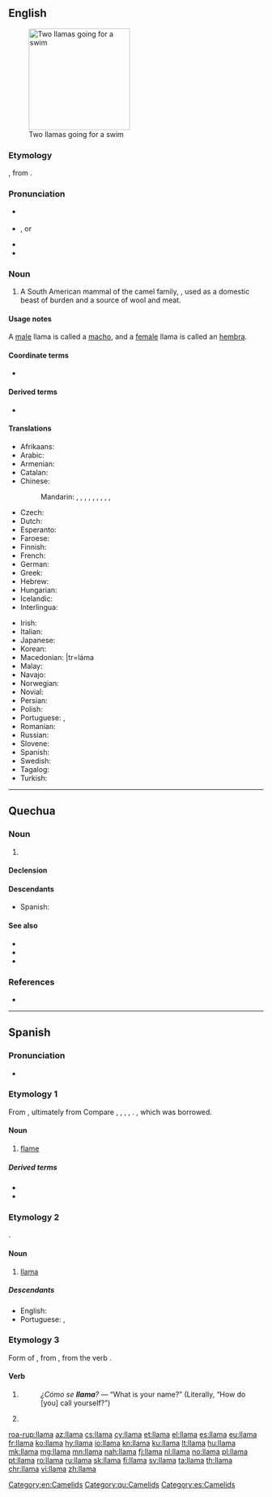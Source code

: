 {{also|llamá}}
==English==
{{wikipedia}}
[[Image:Two llamas going jfor a swim.jpg|thumb|200px|Two llamas going for a swim]]

===Etymology===
{{bor|en|es|llama}}, from {{der|en|qu|llama}}.

===Pronunciation===
* {{a|UK}} {{IPA|/ˈlɑː.mə/|lang=en}}
* {{a|US}} {{IPA|/ˈlɑmə/|lang=en}}, or {{qualifier|rare, foreign}} {{IPA|/ˈjɑmə/|lang=en}}
* {{rhymes|ɑːmə|lang=en}}
* {{homophones|lang=en|lama}}

===Noun===
{{en-noun}}

# {{lb|en|zoology}} A South American mammal of the camel family, {{taxlink|Lama glama|species|noshow=1}}, used as a domestic beast of burden and a source of wool and meat.

====Usage notes====
A [[male]] llama is called a [[macho]], and a [[female]] llama is called an [[hembra]].

====Coordinate terms====
* {{list:camelids/en}}

====Derived terms====
* {{l|en|lamoid}}

====Translations====
{{trans-top|South Americal mammal of the camel family, ''Llama glama''}}
* Afrikaans: {{t|af|lama}}
* Arabic: {{t|ar|لَامَا|f}}
* Armenian: {{t+|hy|լամա}}
* Catalan: {{t|ca|llama|f}}
* Chinese: 
*: Mandarin: {{t|cmn|大羊駝}}, {{t|cmn|大羊驼|tr=dàyángtuo}}, {{t+|cmn|駱馬}}, {{t+|cmn|骆马|tr=luòmǎ}}, {{t+|cmn|駝羊}}, {{t+|cmn|驼羊|tr=tuóyáng}}, {{t|cmn|無峰駱駝}}, {{t|cmn|无峰骆驼|tr=wúfēngluòtuo}}, {{t|cmn|家羊駝}}, {{t|cmn|家羊驼|tr=jiāyángtuo}}
* Czech: {{t+|cs|lama|f}}
* Dutch: {{t+|nl|lama|m}}
* Esperanto: {{t|eo|lamo}}
* Faroese: {{t|fo|lama|f}}
* Finnish: {{t+|fi|laama}}
* French: {{t+|fr|lama|m}}
* German: {{t+|de|Lama|n}}
* Greek: {{t+|el|λάμα|f}}
* Hebrew: {{t+|he|לָמָּה|f|tr=lama}}
* Hungarian: {{t+|hu|láma}}
* Icelandic: {{t|is|lamadýr|n}}
* Interlingua: {{t|ia|llama}}
{{trans-mid}}
* Irish: {{t|ga|láma|m}}
* Italian: {{t+|it|lama|m}}
* Japanese: {{t+|ja|ラマ|tr=rama}}
* Korean: {{t+|ko|라마}}
* Macedonian: {{t|mk|ла́ма|f}}|tr=láma
* Malay: {{t|ms|llama}}
* Navajo: {{t|nv|Shádiʼááhdę́ę́ʼ tłʼízí}}
* Norwegian: {{t+|no|llama}}
* Novial: {{t|nov|lama}}
* Persian: {{t|fa|شتر بیکوهان|tr=šotor-e bikohan}}
* Polish: {{t+|pl|lama|f}}
* Portuguese: {{t+|pt|lhama|f}} {{qualifier|Brazil}}, {{t+|pt|lama|m}} {{qualifier|Portugal}}
* Romanian: {{t+|ro|lamă|f}}
* Russian: {{t+|ru|ла́ма|f}}
* Slovene: {{t+|sl|lama|f}}
* Spanish: {{t+|es|llama|f}}
* Swedish: {{t+|sv|lama|c}}
* Tagalog: {{t|tl|liyama}}
* Turkish: {{t+|tr|lama}}
{{trans-bottom}}

[[Category:en:Camelids]]

----

==Quechua==

===Noun===
{{head|qu|noun}}

# {{l|en|llama}} {{gloss|{{taxlink|Lama glama|species|noshow=1}}, a camelid used as a beast of burden in the Andes}}

====Declension====
{{qu-noun-v}}{{qu-poss-v}}

====Descendants====
* Spanish: {{l|es|llama}}

====See also====
* {{l|qu|allpaqa}}
* {{l|qu|wanaku}}
* {{l|qu|wik'uña}}

===References===
* {{R:Diccionario AMLQ|page=89}}

[[Category:qu:Camelids]]

----

==Spanish==

===Pronunciation===
* {{IPA|/ˈʎama/|lang=es}}

===Etymology 1===
From {{inh|es|la|flamma}}, ultimately from {{der|es|ine-pro|*bʰlē-||to shimmer, gleam, shine}} Compare {{cog|ca|flama}}, {{cog|it|fiamma}}, {{cog|pt|chama}}, {{cog|fr|flamme}}, {{cog|de|Flamme}}. {{doublet|flama|lang=es}}, which was borrowed.

====Noun====
{{es-noun|f}}

# [[flame]]

=====Derived terms=====
* {{l|es|llamarada}}
* {{l|es|llamear}}

===Etymology 2===
{{bor|es|qu|llama}}.

====Noun====
{{es-noun|f}}

# [[#English|llama]] {{gloss|camelid mammal}}

=====Descendants=====
* English: {{l|en|llama}}
* Portuguese: {{l|pt|lhama}}, {{l|pt|lama}}

[[Category:es:Camelids]]

===Etymology 3===
Form of {{m|es|llamar}}, from {{inh|es|la|clāmat}}, from the verb {{m|la|clamō||cry out}}.

====Verb====
{{head|es|verb form}}

# {{es-verb form of|person=third-person|number=singular|tense=present|mood=indicative|ending=ar|llamar}}
#: ''¿Cómo se '''llama'''?'' — “What is your name?” (Literally, “How do [you] call yourself?”)
# {{es-verb form of|formal=no|person=second-person|number=singular|sense=affirmative|mood=imperative|ending=ar|llamar}}

[[roa-rup:llama]]
[[az:llama]]
[[cs:llama]]
[[cy:llama]]
[[et:llama]]
[[el:llama]]
[[es:llama]]
[[eu:llama]]
[[fr:llama]]
[[ko:llama]]
[[hy:llama]]
[[io:llama]]
[[kn:llama]]
[[ku:llama]]
[[lt:llama]]
[[hu:llama]]
[[mk:llama]]
[[mg:llama]]
[[mn:llama]]
[[nah:llama]]
[[fj:llama]]
[[nl:llama]]
[[no:llama]]
[[pl:llama]]
[[pt:llama]]
[[ro:llama]]
[[ru:llama]]
[[sk:llama]]
[[fi:llama]]
[[sv:llama]]
[[ta:llama]]
[[th:llama]]
[[chr:llama]]
[[vi:llama]]
[[zh:llama]]